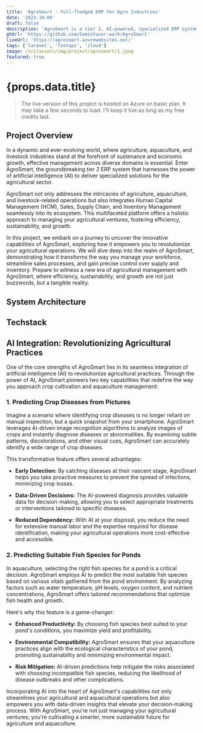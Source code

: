 ```yaml
---
title: 'AgroSmart - Full-fledged ERP for Agro Industries'
date: '2023-10-04'
draft: false
description: 'AgroSmart is a tier 2, AI-powered, specialized ERP system for agricultural industries. Manage agricultural, aquaculture and livestock-related operations with ease.'
ghUrl: 'https://github.com/SaminYaser-work/AgroSmart'
liveUrl: 'https://agrosmart.azurewebsites.net/'
tags: ['laravel', 'fastapi', 'cloud']
image: /src/assets/img/project/agrosmart/1.jpeg
featured: true
---
```




# {props.data.title}

<PostMetadata
  time={props.time}
  date={props.date}
  description={props.data.description}
  ghUrl={props.data.ghUrl}
  liveUrl={props.data.liveUrl}
/>

<ImageWithCaption
  src={p1}
  caption="AgroSmart Dashboard"
/>

<Blockquote type="info">
  The live version of this project is hosted on Azure on basic plan. It may take a few seconds to load. I'll keep it
  live as long as my free credits last.
</Blockquote>

## Project Overview
In a dynamic and ever-evolving world, where agriculture, aquaculture, and livestock industries stand at the forefront of sustenance and economic growth, effective management across diverse domains is essential. Enter AgroSmart, the groundbreaking tier 2 ERP system that harnesses the power of artificial intelligence (AI) to deliver specialized solutions for the agricultural sector.

AgroSmart not only addresses the intricacies of agriculture, aquaculture, and livestock-related operations but also integrates Human Capital Management (HCM), Sales, Supply Chain, and Inventory Management seamlessly into its ecosystem. This multifaceted platform offers a holistic approach to managing your agricultural ventures, fostering efficiency, sustainability, and growth.

In this project, we embark on a journey to uncover the innovative capabilities of AgroSmart, exploring how it empowers you to revolutionize your agricultural operations. We will dive deep into the realm of AgroSmart, demonstrating how it transforms the way you manage your workforce, streamline sales processes, and gain precise control over supply and inventory. Prepare to witness a new era of agricultural management with AgroSmart, where efficiency, sustainability, and growth are not just buzzwords, but a tangible reality.

## System Architecture
<ImageWithCaption
  src={sysArch}
  caption="System Architecture of AgroSmart"
/>

## Techstack
<ImageWithCaption
  src={techstack}
  caption="Techstack of AgroSmart"
/>

## AI Integration: Revolutionizing Agricultural Practices

One of the core strengths of AgroSmart lies in its seamless integration of artificial intelligence (AI) to revolutionize agricultural practices. Through the power of AI, AgroSmart pioneers two key capabilities that redefine the way you approach crop cultivation and aquaculture management:

### 1. Predicting Crop Diseases from Pictures
Imagine a scenario where identifying crop diseases is no longer reliant on manual inspection, but a quick snapshot from your smartphone. AgroSmart leverages AI-driven image recognition algorithms to analyze images of crops and instantly diagnose diseases or abnormalities. By examining subtle patterns, discolorations, and other visual cues, AgroSmart can accurately identify a wide range of crop diseases.

<ImageWithCaption
  src={dd}
  caption="Diagnosing Crop Diseases"
/>

This transformative feature offers several advantages:

- **Early Detection:** By catching diseases at their nascent stage, AgroSmart helps you take proactive measures to prevent the spread of infections, minimizing crop losses.

- **Data-Driven Decisions:** The AI-powered diagnosis provides valuable data for decision-making, allowing you to select appropriate treatments or interventions tailored to specific diseases.

- **Reduced Dependency:** With AI at your disposal, you reduce the need for extensive manual labor and the expertise required for disease identification, making your agricultural operations more cost-effective and accessible.

### 2. Predicting Suitable Fish Species for Ponds
In aquaculture, selecting the right fish species for a pond is a critical decision. AgroSmart employs AI to predict the most suitable fish species based on various vitals gathered from the pond environment. By analyzing factors such as water temperature, pH levels, oxygen content, and nutrient concentrations, AgroSmart offers tailored recommendations that optimize fish health and growth.

<ImageWithCaption
  src={fish}
  caption="Predicting Suitable Fish Species for Ponds"
/>

Here's why this feature is a game-changer:

- **Enhanced Productivity:** By choosing fish species best suited to your pond's conditions, you maximize yield and profitability.

- **Environmental Compatibility:** AgroSmart ensures that your aquaculture practices align with the ecological characteristics of your pond, promoting sustainability and minimizing environmental impact.

- **Risk Mitigation:** AI-driven predictions help mitigate the risks associated with choosing incompatible fish species, reducing the likelihood of disease outbreaks and other complications.

Incorporating AI into the heart of AgroSmart's capabilities not only streamlines your agricultural and aquacultural operations but also empowers you with data-driven insights that elevate your decision-making process. With AgroSmart, you're not just managing your agricultural ventures; you're cultivating a smarter, more sustainable future for agriculture and aquaculture.